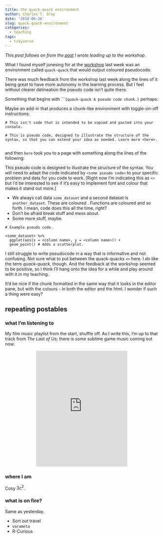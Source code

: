 ```yaml
---
title: the quack-quack environment
author: Charles T. Gray
date: '2018-06-26'
slug: quack-quack-environment
categories:
  - teaching
tags:
  - tidyverse
---
```


*This post follows on from the [post](../post/2018-06-17-a-coding-workshop-without-code.html) I wrote leading up to the workshop.*

What I found myself jonesing for at the [workshop](https://www.meetup.com/en-AU/rladies-sydney/events/251387926/) last week was an environment called `quack-quack` that would output coloured pseudocode. 

There was much feedback from the workshop last week along the lines of it being great to have more autonomy in the learning process. But I feel without clearer delineation the pseudo code isn't quite there.

Something that begins with ````{quack-quack A pseudo code chunk.}` perhaps. 

Maybe an add-in that produces a chunk-like environment with toggle-on-off instructions:

```{}
# This isn't code that is intended to be copied and pasted into your console. 

# This is pseudo code, designed to illustrate the structure of the syntax, so that you can extend your idea as needed. Learn more <here>.


```

and then `here` took you to a page with something along the lines of the following:

This pseudo code is designed to illustrate the structure of the syntax. You will need to adapt the code indicated by `<some pseudo code>` to your specific problem and data for you code to work. [Right now I'm indicating this as `<>` but I'd be interested to see if it's easy to implement font and colour that makes it stand out more.]

- We always call data `some_dataset` and a second dataset is `another_dataset`. These are coloured <some colour>. Functions are coloured <some colour> and so forth. I mean, code does this all the time, right?
- Don't be afraid break stuff and mess about. 
- Some more stuff, maybe. 


```{}
# Example pseudo code.

<some_dataset> %>%  
  ggplot(aes(x = <column name>, y = <column name>)) +
  geom_point() # Adds a scatterplot.
```

I still struggle to write pseudocode in a way that is informative and not confusing. Not sure what to put between the quack-quacks `<>` here. I *do* like the term *quack-quack*, though. And the feedback at the workshop seemed to be positive, so I think I'll hang onto the idea for a while and play around with it in my teaching.  

It'd be nice if the chunk formatted in the same way that it looks in the editor pane, but with the colours - in both the editor and the html. I wonder if such a thing were easy? 

## repeating postables

### what I'm listening to

My film music playlist from the start, shuffle off. As I write this, I'm up to that track from *The Last of Us*; there is some sublime game music coming out now. 

<center>
<iframe src="https://open.spotify.com/embed/user/acgray101/playlist/6Z5dTJ9iWMZ4J8iV5SsYCK" width="300" height="380" frameborder="0" allowtransparency="true" allow="encrypted-media"></iframe>
</center>


### where I am

Cosy $3c^2$. 

### what is on fire?

Same as yesterday.

- Sort out travel
- `varameta`
- R-Curious


